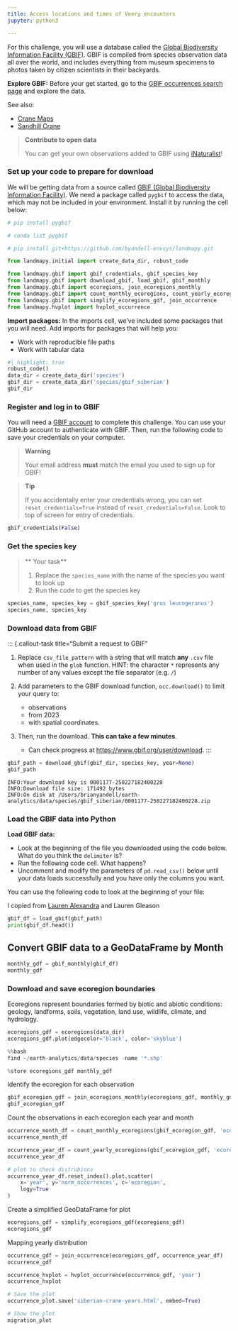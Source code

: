 ```yaml
---
title: Access locations and times of Veery encounters
jupyter: python3

---
```


For this challenge, you will use a database called the
[Global Biodiversity Information Facility (GBIF)](https://www.gbif.org/).
GBIF is compiled from species observation data all over the world,
and includes everything from museum specimens to photos taken by citizen
scientists in their backyards.

**Explore GBIF:**
Before your get started, go to the 
[GBIF occurrences search page](https://www.gbif.org/occurrence/search)
and explore the data.

See also:

- [Crane Maps](https://github.com/byandell-envsys/craneMaps)
- [Sandhill Crane](https://github.com/earthlab-education/species-distribution-coding-challenge-byandell/blob/main/notebooks/sandhill_crane.qmd)

> **Contribute to open data**
>
> You can get your own observations added to GBIF using
> [iNaturalist](https://www.inaturalist.org/)!

### Set up your code to prepare for download

We will be getting data from a source called
[GBIF (Global Biodiversity Information Facility)](https://www.gbif.org/).
We need a package called `pygbif` to access the data,
which may not be included in your environment.
Install it by running the cell below:

```python
# pip install pygbif
```

```python
# conda list pygbif
```

```python
# pip install git+https://github.com/byandell-envsys/landmapy.git
```

```python
from landmapy.initial import create_data_dir, robust_code
```

```python
from landmapy.gbif import gbif_credentials, gbif_species_key
from landmapy.gbif import download_gbif, load_gbif, gbif_monthly
from landmapy.gbif import ecoregions, join_ecoregions_monthly
from landmapy.gbif import count_monthly_ecoregions, count_yearly_ecoregions
from landmapy.gbif import simplify_ecoregions_gdf, join_occurrence
from landmapy.hvplot import hvplot_occurrence
```

**Import packages:**
In the imports cell, we’ve included some packages that you will need.
Add imports for packages that will help you:

- Work with reproducible file paths
- Work with tabular data

```python
#| highlight: true
robust_code()
data_dir = create_data_dir('species')
gbif_dir = create_data_dir('species/gbif_siberian')
gbif_dir
```

### Register and log in to GBIF

You will need a
[GBIF account](https://www.gbif.org/)
to complete this challenge.
You can use your GitHub account to authenticate with GBIF.
Then, run the following code to save your credentials on your computer.

> **Warning**
>
> Your email address **must** match the email you used to sign up for GBIF!

> **Tip**
>
> If you accidentally enter your credentials wrong, you can set
> `reset_credentials=True` instead of `reset_credentials=False`.
> Look to top of screen for entry of credentials.

```python
gbif_credentials(False)
```

### Get the species key

> ** Your task**
>
> 1.  Replace the `species_name` with the name of the species you want to look up
> 2.  Run the code to get the species key

```python
species_name, species_key = gbif_species_key('grus leucogeranus')
species_name, species_key
```

### Download data from GBIF

::: {.callout-task title=“Submit a request to GBIF”

1.  Replace `csv_file_pattern` with a string that will match **any**
    `.csv` file when used in the `glob` function. HINT: the character
    `*` represents any number of any values except the file separator
    (e.g. `/`)

2.  Add parameters to the GBIF download function, `occ.download()` to
    limit your query to:

    -   observations
    -   from 2023
    -   with spatial coordinates.

3.  Then, run the download. **This can take a few minutes**.

    -   Can check progress at <https://www.gbif.org/user/download>.
:::

```python
gbif_path = download_gbif(gbif_dir, species_key, year=None)
gbif_path
```

```
INFO:Your download key is 0001177-250227182400228
INFO:Download file size: 171492 bytes
INFO:On disk at /Users/brianyandell/earth-analytics/data/species/gbif_siberian/0001177-250227182400228.zip
```

### Load the GBIF data into Python

**Load GBIF data:**

- Look at the beginning of the file you downloaded using the code below.
What do you think the `delimiter` is?
- Run the following code cell. What happens?
- Uncomment and modify the parameters of `pd.read_csv()`
below until your data loads successfully
and you have only the columns you want.

You can use the following code to look at the beginning of your file:

I copied from 
[Lauren Alexandra](https://github.com/lauren-alexandra/lauren-alexandra.github.io/blob/main/willow-flycatcher-distribution/willow-flycatcher-distribution.ipynb)
and Lauren Gleason

```python
gbif_df = load_gbif(gbif_path)
print(gbif_df.head())
```

## Convert GBIF data to a GeoDataFrame by Month

```python
monthly_gdf = gbif_monthly(gbif_df)
monthly_gdf
```

### Download and save ecoregion boundaries

Ecoregions represent boundaries formed by biotic and abiotic conditions: geology, landforms, soils, vegetation, land use, wildlife, climate, and hydrology.

```python
ecoregions_gdf = ecoregions(data_dir)
ecoregions_gdf.plot(edgecolor='black', color='skyblue')
```

```python
%%bash
find ~/earth-analytics/data/species -name '*.shp'
```

```python
%store ecoregions_gdf monthly_gdf
```

Identify the ecoregion for each observation

```python
gbif_ecoregion_gdf = join_ecoregions_monthly(ecoregions_gdf, monthly_gdf)
gbif_ecoregion_gdf
```

Count the observations in each ecoregion each year and month

```python
occurrence_month_df = count_monthly_ecoregions(gbif_ecoregion_gdf, 'ecoregion', 'name')
occurrence_month_df
```

```python
occurrence_year_df = count_yearly_ecoregions(gbif_ecoregion_gdf, 'ecoregion', 'name')
occurrence_year_df
```

```python
# plot to check distrubions 
occurrence_year_df.reset_index().plot.scatter(
    x='year', y='norm_occurrences', c='ecoregion',
    logy=True
)
```

Create a simplified GeoDataFrame for plot

```python
ecoregions_gdf = simplify_ecoregions_gdf(ecoregions_gdf)
ecoregions_gdf
```

Mapping yearly distribution

```python
occurrence_gdf = join_occurrence(ecoregions_gdf, occurrence_year_df)
occurrence_gdf
```

```python
occurrence_hvplot = hvplot_occurrence(occurrence_gdf, 'year')
occurrence_hvplot
```

```python
# Save the plot
occurrence_plot.save('siberian-crane-years.html', embed=True)

# Show the plot
migration_plot
```


